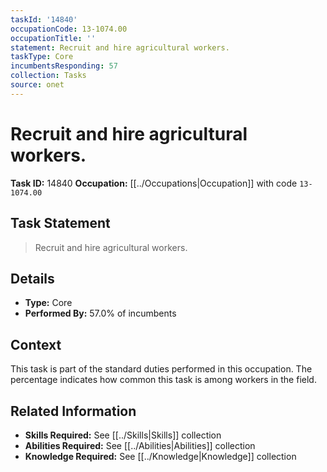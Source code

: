 ```yaml
---
taskId: '14840'
occupationCode: 13-1074.00
occupationTitle: ''
statement: Recruit and hire agricultural workers.
taskType: Core
incumbentsResponding: 57
collection: Tasks
source: onet
---
```

# Recruit and hire agricultural workers.

**Task ID:** 14840
**Occupation:** [[../Occupations|Occupation]] with code `13-1074.00`

## Task Statement

> Recruit and hire agricultural workers.

## Details

- **Type:** Core
- **Performed By:** 57.0% of incumbents

## Context

This task is part of the standard duties performed in this occupation. The percentage indicates how common this task is among workers in the field.

## Related Information

- **Skills Required:** See [[../Skills|Skills]] collection
- **Abilities Required:** See [[../Abilities|Abilities]] collection
- **Knowledge Required:** See [[../Knowledge|Knowledge]] collection
